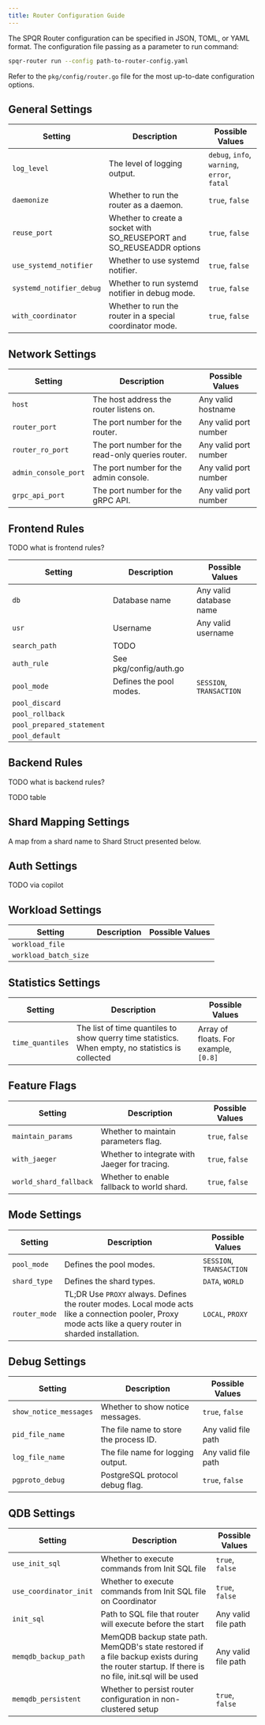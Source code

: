 ```yaml
---
title: Router Configuration Guide
---
```


The SPQR Router configuration can be specified in JSON, TOML, or YAML format. The configuration file passing as a parameter to run command:

```bash
spqr-router run --config path-to-router-config.yaml
```

Refer to the `pkg/config/router.go` file for the most up-to-date configuration options.

## General Settings

| Setting            | Description                                         | Possible Values       |
|--------------------|-----------------------------------------------------|-----------------------|
| `log_level`        | The level of logging output.                        | `debug`, `info`, `warning`, `error`, `fatal`|
| `daemonize`        | Whether to run the router as a daemon.              | `true`, `false`       |
| `reuse_port`       | Whether to create a socket with SO_REUSEPORT and SO_REUSEADDR options | `true`, `false`       |
| `use_systemd_notifier` | Whether to use systemd notifier.                | `true`, `false`       |
| `systemd_notifier_debug` | Whether to run systemd notifier in debug mode.| `true`, `false`       |
| `with_coordinator` | Whether to run the router in a special coordinator mode. | `true`, `false`       |

## Network Settings

| Setting              | Description                                       | Possible Values       |
|----------------------|---------------------------------------------------|-----------------------|
| `host`               | The host address the router listens on.           | Any valid hostname  |
| `router_port`        | The port number for the router.                   | Any valid port number |
| `router_ro_port`     | The port number for the read-only queries router. | Any valid port number |
| `admin_console_port` | The port number for the admin console.            | Any valid port number |
| `grpc_api_port`      | The port number for the gRPC API.                 | Any valid port number |

## Frontend Rules

TODO what is frontend rules?

| Setting              | Description                                       | Possible Values       |
|----------------------|---------------------------------------------------|-----------------------|
| `db`                 | Database name                                     | Any valid database name |
| `usr`                | Username                                          | Any valid username    |
| `search_path`        | TODO
| `auth_rule`          | See pkg/config/auth.go           
| `pool_mode`          | Defines the pool modes.                           | `SESSION`, `TRANSACTION` |
| `pool_discard`       |      
| `pool_rollback`      |      
| `pool_prepared_statement` |              
| `pool_default`       |      

## Backend Rules

TODO what is backend rules?

TODO table

## Shard Mapping Settings

A map from a shard name to Shard Struct presented below.

## Auth Settings

TODO via copilot

## Workload Settings

| Setting               | Description                                       | Possible Values       |
|-----------------------|---------------------------------------------------|-----------------------|
| `workload_file`       |
| `workload_batch_size` |

## Statistics Settings

| Setting          | Description                                           | Possible Values       |
|------------------|-------------------------------------------------------|-----------------------|
| `time_quantiles` | The list of time quantiles to show querry time statistics. When empty, no statistics is collected | Array of floats. For example, `[0.8]` |

## Feature Flags

| Setting                  | Description                                   | Possible Values       |
|--------------------------|-----------------------------------------------|-----------------------|
| `maintain_params`        | Whether to maintain parameters flag.          | `true`, `false`       |
| `with_jaeger`            | Whether to integrate with Jaeger for tracing. | `true`, `false`       |
| `world_shard_fallback`   | Whether to enable fallback to world shard.    | `true`, `false`       |


## Mode Settings

| Setting          | Description                                           | Possible Values       |
|------------------|-------------------------------------------------------|-----------------------|
| `pool_mode`      | Defines the pool modes.                               | `SESSION`, `TRANSACTION` |
| `shard_type`     | Defines the shard types.                              | `DATA`, `WORLD`       |
| `router_mode`    | TL;DR Use `PROXY` always. Defines the router modes. Local mode acts like a connection pooler, Proxy mode acts like a query router in sharded installation. | `LOCAL`, `PROXY`      |

## Debug Settings

| Setting          | Description                                           | Possible Values       |
|------------------|-------------------------------------------------------|-----------------------|
| `show_notice_messages` | Whether to show notice messages.                | `true`, `false`       |
| `pid_file_name`  | The file name to store the process ID.                | Any valid file path   |
| `log_file_name`  | The file name for logging output.                     | Any valid file path   |
| `pgproto_debug`  | PostgreSQL protocol debug flag.                       | `true`, `false`       |

## QDB Settings

| Setting          | Description                                           | Possible Values       |
|------------------|-------------------------------------------------------|-----------------------|
| `use_init_sql`   | Whether to execute commands from Init SQL file        | `true`, `false` |
| `use_coordinator_init` | Whether to execute commands from Init SQL file on Coordinator | `true`, `false` |
| `init_sql`       | Path to SQL file that router will execute before the start | Any valid file path |
| `memqdb_backup_path` | MemQDB backup state path. MemQDB's state restored if a file backup exists during the router startup. If there is no file, init.sql will be used | Any valid file path |
| `memqdb_persistent` | Whether to persist router configuration in non-clustered setup | `true`, `false` |
